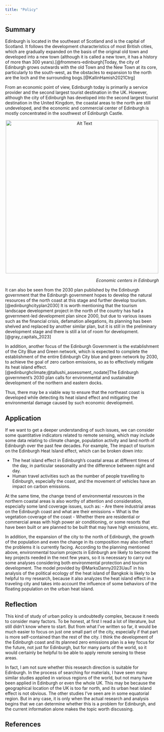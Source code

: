 ```yaml
---
title: "Policy"
---
```


## Summary

Edinburgh is located in the southeast of Scotland and is the capital of Scotland. It follows the development characteristics of most British cities, which are gradually expanded on the basis of the original old town and developed into a new town (although it is called a new town, it has a history of more than 300 years).[@frommers-edinburgh]Today, the city of Edinburgh grows outwards with the old Town and the New Town at its core, particularly to the south-west, as the obstacles to expansion to the north are the loch and the surrounding bogs.[@KallinHamish2021Ctrg]

From an economic point of view, Edinburgh today is primarily a service provider and the second largest tourist destination in the UK. However, although the city of Edinburgh has developed into the second largest tourist destination in the United Kingdom, the coastal areas to the north are still undeveloped, and the economic and commercial center of Edinburgh is mostly concentrated in the southwest of Edinburgh Castle.

<p align="center">
<img src="fig/week4/fig1.png" alt="Alt Text" width="500"/>
</p>

<p align="right">
*Economic centers in Edinburgh*
</p>

It can also be seen from the 2030 plan published by the Edinburgh government that the Edinburgh government hopes to develop the natural resources of the north coast at this stage and further develop tourism.[@edinburghcityplan2030] It is worth mentioning that the tourism landscape development project in the north of the country has had a government-led development plan since 2000, but due to various issues such as the financial crisis, defamation allegations, its planning has been shelved and replaced by another similar plan, but it is still in the preliminary development stage and there is still a lot of room for development.[@gray_capitals_2023]

In addition, another focus of the Edinburgh Government is the establishment of the City Blue and Green network, which is expected to complete the establishment of the entire Edinburgh City blue and green network by 2030, to achieve the goal of zero carbon emissions, so as to effectively mitigate its heat island effect. [@edinburghclimate;@tallushi_assessment_nodate]The Edinburgh government's 2030 plan calls for environmental and sustainable development of the northern and eastern docks.

Thus, there may be a viable way to ensure that the northeast coast is developed while detecting its heat island effect and mitigating the environmental damage caused by such economic development.

## Application


If we want to get a deeper understanding of such issues, we can consider some quantitative indicators related to remote sensing, which may include some data relating to climate change, population activity and land north of Edinburgh over the past few decades. For example,
The impact of tourism on the Edinburgh Heat Island effect, which can be broken down into:

  - The heat island effect in Edinburgh's coastal areas at different times of the day, in particular seasonality and the difference between night and day. 
  - Human travel activities such as the number of people travelling to Edinburgh, especially the coast, and the movement of vehicles have an impact on carbon emissions.

At the same time, the change trend of environmental resources in the northern coastal areas is also worthy of attention and consideration, especially some land coverage issues, such as:
  - Are there industrial areas on the Edinburgh coast and what are their emissions
  = What is the vegetation coverage of the coast
  - Whether there are residential or commercial areas with high power air conditioning, or some resorts that have been built or are planned to be built that may have high emissions, etc.
  
In addition, the expansion of the city to the north of Edinburgh, the growth of the population and even the change in its composition may also reflect the problems it is currently facing. According to the planning mentioned above, environmental tourism projects in Edinburgh are likely to become the key projects needed in the next few years, so it is necessary to carry out some analyses considering both environmental protection and tourism development. The model provided by @MarksDanny2023UauT in his analysis of the political ecology of the heat island of Bangkok is likely to be helpful to my research, because it also analyzes the heat island effect in a traveling city and takes into account the influence of some behaviors of the floating population on the urban heat island.

## Reflection


This kind of study of urban policy is undoubtedly complex, because it needs to consider many factors. To be honest, at first I read a lot of literature, but still didn't know where to start. But from what I've written so far, it would be much easier to focus on just one small part of the city, especially if that part is more self-contained than the rest of the city. I think the development of the Edinburgh coast and its planned zero emissions plan is a key focus for the future, not just for Edinburgh, but for many parts of the world, so it would certainly be helpful to be able to apply remote sensing to these areas. 

In fact, I am not sure whether this research direction is suitable for Edinburgh. In the process of searching for materials, I have seen many similar studies applied in various regions of the world, but not many have been applied in Edinburgh or even the whole UK. This may be because the geographical location of the UK is too far north, and its urban heat island effect is not obvious. The other studies I've seen are in some equatorial region. But in any case, it is only when the actual research and analysis begins that we can determine whether this is a problem for Edinburgh, and the current information alone makes the topic worth discussing.

## References
